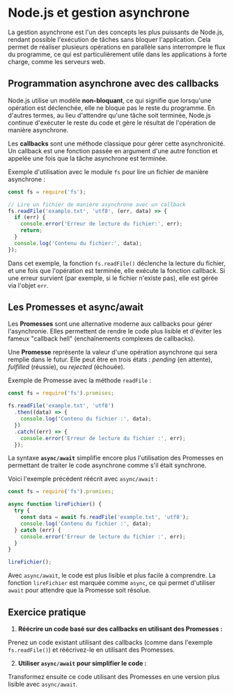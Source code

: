 # **Node.js et gestion asynchrone**

La gestion asynchrone est l'un des concepts les plus puissants de Node.js, rendant possible l'exécution de tâches sans bloquer l'application. Cela permet de réaliser plusieurs opérations en parallèle sans interrompre le flux du programme, ce qui est particulièrement utile dans les applications à forte charge, comme les serveurs web.

## Programmation asynchrone avec des callbacks

Node.js utilise un modèle **non-bloquant**, ce qui signifie que lorsqu'une opération est déclenchée, elle ne bloque pas le reste du programme. En d'autres termes, au lieu d'attendre qu'une tâche soit terminée, Node.js continue d'exécuter le reste du code et gère le résultat de l'opération de manière asynchrone.

Les **callbacks** sont une méthode classique pour gérer cette asynchronicité. Un callback est une fonction passée en argument d'une autre fonction et appelée une fois que la tâche asynchrone est terminée.

Exemple d'utilisation avec le module `fs` pour lire un fichier de manière asynchrone :

```javascript copy
const fs = require('fs');

// Lire un fichier de manière asynchrone avec un callback
fs.readFile('example.txt', 'utf8', (err, data) => {
  if (err) {
    console.error('Erreur de lecture du fichier:', err);
    return;
  }
  console.log('Contenu du fichier:', data);
});
```

Dans cet exemple, la fonction `fs.readFile()` déclenche la lecture du fichier, et une fois que l'opération est terminée, elle exécute la fonction callback. Si une erreur survient (par exemple, si le fichier n'existe pas), elle est gérée via l'objet `err`.

## Les Promesses et async/await

Les **Promesses** sont une alternative moderne aux callbacks pour gérer l'asynchronie. Elles permettent de rendre le code plus lisible et d'éviter les fameux "callback hell" (enchaînements complexes de callbacks).

Une **Promesse** représente la valeur d'une opération asynchrone qui sera remplie dans le futur. Elle peut être en trois états : *pending* (en attente), *fulfilled* (réussie), ou *rejected* (échouée).

Exemple de Promesse avec la méthode `readFile` :

```javascript copy
const fs = require('fs').promises;

fs.readFile('example.txt', 'utf8')
  .then((data) => {
    console.log('Contenu du fichier :', data);
  })
  .catch((err) => {
    console.error('Erreur de lecture du fichier :', err);
  });
```

La syntaxe **`async/await`** simplifie encore plus l'utilisation des Promesses en permettant de traiter le code asynchrone comme s'il était synchrone.

Voici l'exemple précédent réécrit avec `async/await` :

```javascript copy
const fs = require('fs').promises;

async function lireFichier() {
  try {
    const data = await fs.readFile('example.txt', 'utf8');
    console.log('Contenu du fichier :', data);
  } catch (err) {
    console.error('Erreur de lecture du fichier :', err);
  }
}

lireFichier();
```

Avec `async/await`, le code est plus lisible et plus facile à comprendre. La fonction `lireFichier` est marquée comme `async`, ce qui permet d'utiliser `await` pour attendre que la Promesse soit résolue.

## Exercice pratique

1. **Réécrire un code basé sur des callbacks en utilisant des Promesses :**

Prenez un code existant utilisant des callbacks (comme dans l'exemple `fs.readFile()`) et réécrivez-le en utilisant des Promesses.

2. **Utiliser `async/await` pour simplifier le code :**

Transformez ensuite ce code utilisant des Promesses en une version plus lisible avec `async/await`.